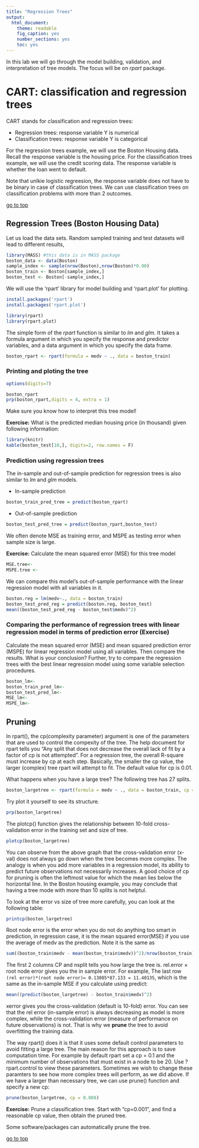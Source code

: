 ```yaml
---
title: "Regression Trees"
output: 
  html_document: 
    theme: readable
    fig_caption: yes
    number_sections: yes
    toc: yes
---
```


In this lab we will go through the model building, validation, and interpretation of tree models. The focus will be on *rpart* package.

# CART: classification and regression trees

CART stands for classification and regression trees:

* Regression trees: response variable Y is numerical
* Classification trees: response variable Y is categorical

For the regression trees example, we will use the Boston Housing data. Recall the response variable is the housing price. For the classification trees example, we will use the credit scoring data. The response variable is whether the loan went to default.

Note that unlkie logistic regreesion, the response variable does not have to be binary in case of classification trees. We can use classification trees on classification problems with more than 2 outcomes.

[go to top](#header)

## Regression Trees (Boston Housing Data)

Let us load the data sets. Random sampled training and test datasets will lead to different results,

```r
library(MASS) #this data is in MASS package
boston_data <- data(Boston)
sample_index <- sample(nrow(Boston),nrow(Boston)*0.90)
boston_train <- Boston[sample_index,]
boston_test <- Boston[-sample_index,]
```

We will use the 'rpart' library for model building and 'rpart.plot' for plotting.
```r
install.packages('rpart')
install.packages('rpart.plot') 
```

```r
library(rpart)
library(rpart.plot)
```

The simple form of the *rpart* function is similar to *lm* and *glm*. It takes a formula argument in which you specify the response and predictor variables, and a data argument in which you specify the data frame.

```r
boston_rpart <- rpart(formula = medv ~ ., data = boston_train)
```

### Printing and ploting the tree
```r
options(digits=7)
```

```r
boston_rpart
prp(boston_rpart,digits = 4, extra = 1)
```

Make sure you know how to interpret this tree model!

**Exercise:** What is the predicted median housing price (in thousand) given following information:
```r
library(knitr)
kable(boston_test[10,], digits=2, row.names = F)
```

### Prediction using regression trees

The in-sample and out-of-sample prediction for regression trees is also similar to *lm* and *glm* models.

- In-sample prediction
```r
boston_train_pred_tree = predict(boston_rpart)
```

- Out-of-sample prediction
```r
boston_test_pred_tree = predict(boston_rpart,boston_test)
```

We often denote MSE as training error, and MSPE as testing error when sample size is large. 

**Exercise:** Calculate the mean squared error (MSE) for this tree model

```r
MSE.tree<- 
MSPE.tree <- 
```

<!-- The mean squred error loss for this tree model is -->
<!-- ```{r} -->
<!-- MSE.tree <- mean((boston_train_pred_tree - boston_train$medv)^2) -->
<!-- MSPE.tree <- mean((boston_test_pred_tree - boston_test$medv)^2) -->
<!-- ``` -->

We can compare this model's out-of-sample performance with the linear regression model with all variables in it.

```r
boston.reg = lm(medv~., data = boston_train)
boston_test_pred_reg = predict(boston.reg, boston_test)
mean((boston_test_pred_reg - boston_test$medv)^2)
```

### Comparing the performance of regression trees with linear regression model in terms of prediction error (Exercise)

Calculate the mean squared error (MSE) and mean squared prediction error (MSPE) for linear regression model using all variables. Then compare the results. What is your conclusion? Further, try to compare the regression trees with the best linear regression model using some variable selection procedures.

```r
boston_lm<- 
boston_train_pred_lm<- 
boston_test_pred_lm<- 
MSE_lm<- 
MSPE_lm<-
```


## Pruning

In rpart(), the cp(complexity parameter) argument is one of the parameters that are used to control the compexity of the tree. The help document for rpart tells you "Any split that does not decrease the overall lack of fit by a factor of cp is not attempted". For a regression tree, the overall R-square must increase by cp at each step. Basically, the smaller the cp value, the larger (complex) tree rpart will attempt to fit.  The default value for cp is 0.01.

What happens when you have a large tree? The following tree has 27 splits.  

```r
boston_largetree <- rpart(formula = medv ~ ., data = boston_train, cp = 0.001)
```

Try plot it yourself to see its structure.
```r
prp(boston_largetree)
```

The plotcp() function gives the relationship between 10-fold cross-validation error in the training set and size of tree.
```r
plotcp(boston_largetree)
```

You can observe from the above graph that the cross-validation error (x-val) does not always go down when the tree becomes more complex. The analogy is when you add more variables in a regression model, its ability to predict future observations not necessarily increases. A good choice of cp for pruning is often the leftmost value for which the mean lies below the horizontal line. In the Boston housing example, you may conclude that having a tree mode with more than 10 splits is not helptul.

To look at the error vs size of tree more carefully, you can look at the following table:
```r
printcp(boston_largetree)
```

Root node error is the error when you do not do anything too smart in prediction, in regression case, it is the mean squared error(MSE) if you use the average of medv as the prediction. Note it is the same as
```r
sum((boston_train$medv - mean(boston_train$medv))^2)/nrow(boston_train)
```
The first 2 columns CP and nsplit tells you how large the tree is. rel.error $\times$ root node error gives you the in sample error. For example, The last row `(rel error)*(root node error)= 0.13085*87.133 = 11.40135`, which is the same as the in-sample MSE if you calculate using predict:

```r
mean((predict(boston_largetree) - boston_train$medv)^2)
```
xerror gives you the cross-validation (default is 10-fold) error. You can see that the rel error (in-sample error) is always decreasing as model is more complex, while the cross-validation error (measure of performance on future observations) is not. That is why we **prune** the tree to avoid overfitting the training data.

The way rpart() does it is that it uses some default control parameters to avoid fitting a large tree. The main reason for this approach is to save computation time. For example by default rpart set a cp = 0.1 and the minimum number of observations that must exist in a node to be 20. Use ?rpart.control to view these parameters. Sometimes we wish to change these paramters to see how more complex trees will perform, as we did above. If we have a larger than necessary tree, we can use prune() function and specify a new cp:
```r
prune(boston_largetree, cp = 0.008)
```

**Exercise:** Prune a classification tree. Start with "cp=0.001", and find a reasonable cp value, then obtain the pruned tree.

Some software/packages can automatically prune the tree.

[go to top](#header)

